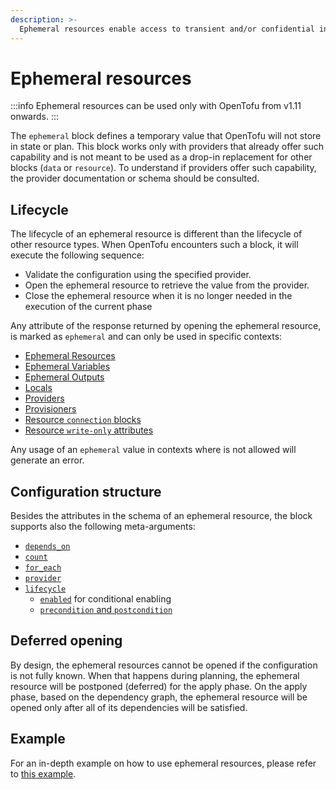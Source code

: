 ```yaml
---
description: >-
  Ephemeral resources enable access to transient and/or confidential information.
---
```


# Ephemeral resources

:::info
Ephemeral resources can be used only with OpenTofu from v1.11 onwards.
:::

The `ephemeral` block defines a temporary value that OpenTofu will not store in state or plan.
This block works only with providers that already offer such capability and is not meant to be used
as a drop-in replacement for other blocks (`data` or `resource`). To understand if providers offer
such capability, the provider documentation or schema should be consulted.

## Lifecycle
The lifecycle of an ephemeral resource is different than the lifecycle of other resource types.
When OpenTofu encounters such a block, it will execute the following sequence:
* Validate the configuration using the specified provider.
* Open the ephemeral resource to retrieve the value from the provider.
* Close the ephemeral resource when it is no longer needed in the execution of the current phase

Any attribute of the response returned by opening the ephemeral resource, is marked as `ephemeral` and can only be used in specific contexts:
* [Ephemeral Resources](./ephemeral-resources.mdx)
* [Ephemeral Variables](../values/variables.mdx#ephemerality)
* [Ephemeral Outputs](../values/outputs.mdx#ephemerality)
* [Locals](../values/locals.mdx#ephemerality)
* [Providers](../providers/configuration.mdx)
* [Provisioners](../resources/provisioners/syntax.mdx#suppressing-provisioner-logs-in-cli-output)
* [Resource `connection` blocks](../resources/provisioners/connection.mdx#ephemeral-usage)
* [Resource `write-only` attributes](./write-only-attributes.mdx)

Any usage of an `ephemeral` value in contexts where is not allowed will generate an error.

## Configuration structure
Besides the attributes in the schema of an ephemeral resource, the block supports also the following meta-arguments:
* [`depends_on`](../../language/meta-arguments/depends_on.mdx)
* [`count`](../../language/meta-arguments/count.mdx)
* [`for_each`](../../language/meta-arguments/for_each.mdx)
* [`provider`](../../language/meta-arguments/resource-provider.mdx)
* [`lifecycle`](../../language/meta-arguments/lifecycle.mdx)
  * [`enabled`](../../language/meta-arguments/lifecycle.mdx) for conditional enabling
  * [`precondition` and `postcondition`](../../language/expressions/custom-conditions.mdx#preconditions-and-postconditions)

## Deferred opening
By design, the ephemeral resources cannot be opened if the configuration is not fully known.
When that happens during planning, the ephemeral resource will be postponed (deferred) for the apply phase.
On the apply phase, based on the dependency graph, the ephemeral resource will be opened only
after all of its dependencies will be satisfied.

## Example
For an in-depth example on how to use ephemeral resources, please refer to [this example](./index.mdx#usage-example).
